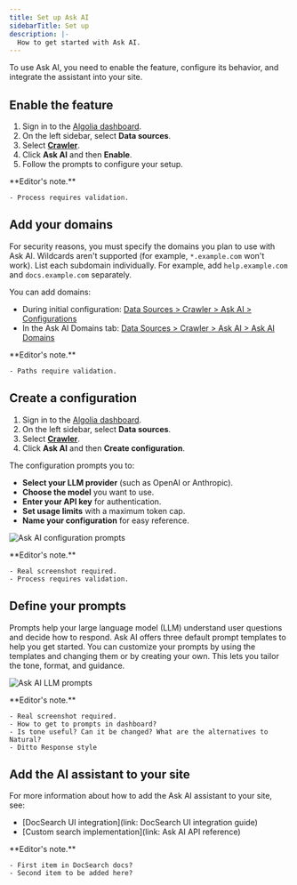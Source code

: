 ```yaml
---
title: Set up Ask AI
sidebarTitle: Set up
description: |-
  How to get started with Ask AI.
---
```


To use Ask AI, you need to enable the feature, configure its behavior, and integrate the assistant into your site.

## Enable the feature

1. Sign in to the [Algolia dashboard](https://dashboard.algolia.com/users/sign_in).
1. On the left sidebar, select **Data sources**.
1. Select [**Crawler**](https://dashboard.algolia.com/crawler).
1. Click **Ask AI** and then **Enable**.
1. Follow the prompts to configure your setup.

<Note>
    **Editor's note.**

    - Process requires validation.
</Note>

## Add your domains

For security reasons, you must specify the domains you plan to use with Ask AI.
Wildcards aren't supported (for example, `*.example.com` won't work).
List each subdomain individually.
For example,  add `help.example.com` and  `docs.example.com` separately.

You can add domains:

- During initial configuration: [Data Sources > Crawler > Ask AI > Configurations](LINK)
- In the Ask AI Domains tab: [Data Sources > Crawler > Ask AI > Ask AI Domains](LINK)

<Note>
    **Editor's note.**

    - Paths require validation.
</Note>

## Create a configuration

1. Sign in to the [Algolia dashboard](https://dashboard.algolia.com/users/sign_in).
1. On the left sidebar, select **Data sources**.
1. Select [**Crawler**](https://dashboard.algolia.com/crawler).
1. Click **Ask AI** and then **Create configuration**.

The configuration prompts you to:

- **Select your LLM provider** (such as OpenAI or Anthropic).
- **Choose the model** you want to use.
- **Enter your API key** for authentication.
- **Set usage limits** with a maximum token cap.
- **Name your configuration** for easy reference.

![Ask AI configuration prompts](/images/crawler/configuration.png)

<Note>
    **Editor's note.**

    - Real screenshot required.
    - Process requires validation.
</Note>

## Define your prompts

Prompts help your large language model (LLM) understand user questions and decide how to respond.
Ask AI offers three default prompt templates to help you get started.
You can customize your prompts by using the templates and changing them or by creating your own.
This lets you tailor the tone, format, and guidance.

![Ask AI LLM prompts](/images/crawler/prompts.png)

<Note>
    **Editor's note.**

    - Real screenshot required.
    - How to get to prompts in dashboard?
    - Is tone useful? Can it be changed? What are the alternatives to Natural?
    - Ditto Response style
</Note>


## Add the AI assistant to your site

For more information about how to add the Ask AI assistant to your site, see:

- [DocSearch UI integration](link: DocSearch UI integration guide)
- [Custom search implementation](link: Ask AI API reference)

<Note>
    **Editor's note.**

    - First item in DocSearch docs?
    - Second item to be added here?
</Note>

